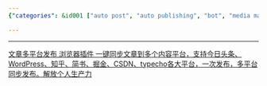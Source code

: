 ```yaml
---
{"categories": &id001 ["auto post", "auto publishing", "bot", "media manage", "pyjom", "stub"], "category": "Cross-Platform Publishing", "date": "2022-08-14 16:49:02", "description": "Discover how to automatically post your content on various platforms like Toutiao, WordPress, Zhihu, Jiathisay, Juejin, CSDN, and Typecho with just one click. Boost your personal productivity by syncing effortlessly across multiple content platforms.", "tags": *id001, "title": "自动内容发布 多平台发布 管理多个自媒体平台 automatic content posting in multiple platforms"}

---
```


------

[文章多平台发布 浏览器插件 一键同步文章到多个内容平台，支持今日头条、WordPress、知乎、简书、掘金、CSDN、typecho各大平台，一次发布，多平台同步发布。解放个人生产力](https://github.com/wechatsync/Wechatsync)

